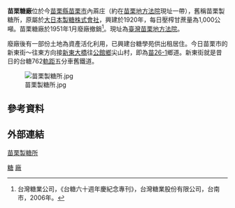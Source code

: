 '''苗栗糖廠'''位於今[[苗栗縣|苗栗縣]][[苗栗市|苗栗市]]內蔴庄（約在[[苗栗地方法院|苗栗地方法院]]現址一帶），舊稱苗栗製糖所，原屬於[[大日本製糖株式會社|大日本製糖株式會社]]，興建於1920年，每日壓榨甘蔗量為1,000公噸。苗栗糖廠於1951年1月廢廠撤銷<ref name="台糖六十週年慶紀念專刊">台灣糖業公司，《台糖六十週年慶紀念專刊》，台灣糖業股份有限公司，台南市，2006年。</ref>。現址為[[臺灣苗栗地方法院|臺灣苗栗地方法院]]。

廢廠後有一部份土地為資產活化利用，已興建台糖學苑供出租居住。今日苗栗市的新東街～往東方向接[[新東大橋|新東大橋]]往[[公館鄉_(臺灣)|公館鄉]]尖山村，即為[[苗26-1|苗26-1]]鄉道。新東街就是昔日的台糖762[[軌距|軌距]]五分車舊鐵道。

[[File:苗栗製糖所.jpg|thumb]]
== 參考資料 ==
{{reflist|2}}

== 外部連結 ==
[http://www.taisugar.com.tw/chinese/CP.aspx?s=430&n=10033 苗栗製糖所]

{{台灣糖廠列表}}

[[Category:苗栗市|糖]]
[[Category:台灣糖廠|廠]]